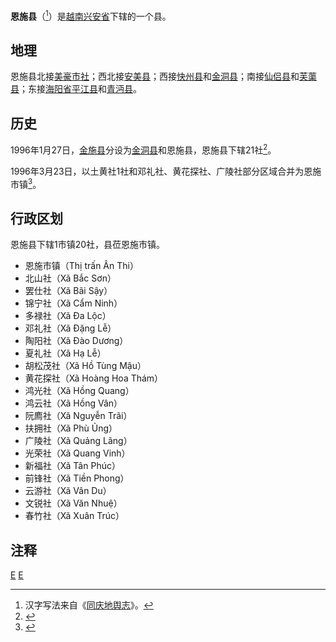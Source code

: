 {{about|[[越南|越南]][[兴安省_(越南)|兴安省]]下辖的一个县|[[中国|中国]][[湖北省|湖北省]]已经撤销的一个县|恩施縣}}
{{Infobox Settlement
|name                   = 恩施县
|settlement_type        = 县
|official_name          = 
|other_name             = 
|native_name            = {{lang|vi|Huyện Ân Thi}}
|nickname               = 
|motto                  = 
|image_skyline          = 
|imagesize              = 
|image_caption          = 
|image_flag             = 
|flag_size              = 
|image_seal             = 
|seal_size              = 
|image_shield           = 
|shield_size            = 
|image_blank_emblem     = 
|blank_emblem_size      = 
|image_map              = {{Infobox mapframe|frame-width=250|zoom=10}}
|mapsize                = 
|map_caption            = 
|image_map1             = 
|mapsize1               = 
|map_caption1           = 
|pushpin_map            = Vietnam
|pushpin_label_position = bottom
|pushpin_map_caption    = 
|pushpin_map1           = 
|pushpin_label_position1= 
|pushpin_map_caption1   = 
|subdivision_type       = 国家
|subdivision_name       = {{flag|Vietnam}}
|subdivision_type1      = [[越南行政区划|省]]
|subdivision_name1      = [[兴安省_(越南)|兴安省]]
|subdivision_type2      = 行政区划
|subdivision_name2      = 1市镇20社
|subdivision_type3      = 
|subdivision_name3      = 
|seat_type              = 县莅
|seat                   = {{link-vi|恩施市镇|Ân Thi (thị trấn)}}
|government_type        = 
|leader_title           = 
|leader_name            = 
|leader_title1          = 
|leader_name1           = 
|established_title      = 
|established_date       = 
|area_magnitude         = 
|unit_pref              = 
|area_footnotes         = 
|area_total_km2         = 128.2
|area_land_km2          = 
|area_water_km2         = 
|area_water_percent     = 
|area_urban_km2         = 
|area_metro_km2         = 
|population_as_of       = 2014年
|population_footnotes   = 
|population_note        = 
|population_total       = 135423
|population_density_km2 = auto
|population_metro             = 
|population_density_metro_km2 = 
|population_urban             = 
|population_density_urban_km2 = 
|timezone               = [[越南标准时间|越南标准时间]]
|utc_offset             = +7
|elevation_footnotes    = 
|elevation_m            = 
|coor_type              = 
|coordinates            = 
|postal_code_type       = 
|postal_code            = 
|area_code              = 
|website                = [http://anthi.hungyen.gov.vn 恩施县电子信息门户网站]
|footnotes              = 
}}
'''恩施县'''（{{vie|v='''Huyện Ân Thi'''|hn=縣恩施}}<ref>汉字写法来自《[[同庆地舆志|同庆地舆志]]》。</ref>）是[[越南|越南]][[兴安省_(越南)|兴安省]]下辖的一个县。

==地理==
恩施县北接[[美豪市社|美豪市社]]；西北接[[安美县|安美县]]；西接[[快州县|快州县]]和[[金洞县|金洞县]]；南接[[仙侣县|仙侣县]]和[[芙蕖县|芙蕖县]]；东接[[海阳省|海阳省]][[平江县|平江县]]和[[青沔县|青沔县]]。

==历史==
1996年1月27日，[[金施县|金施县]]分设为[[金洞县|金洞县]]和恩施县，恩施县下辖21社<ref>{{Cite web |url=https://thuvienphapluat.vn/van-ban/Bo-may-hanh-chinh/Nghi-dinh-05-CP-chia-huyen-Tu-Loc-Ninh-Thanh-Kim-Thi-thuoc-tinh-Hai-Hung-55458.aspx |title=Nghị định 05-CP năm 1996 về việc chia các huyện Tứ Lộc, Ninh Thanh, Kim Thi thuộc tỉnh Hải Hưng |access-date=2020-02-28 |archive-date=2021-02-08 |archive-url=https://web.archive.org/web/20210208010249/https://thuvienphapluat.vn/van-ban/Bo-may-hanh-chinh/Nghi-dinh-05-CP-chia-huyen-Tu-Loc-Ninh-Thanh-Kim-Thi-thuoc-tinh-Hai-Hung-55458.aspx |dead-url=no }}</ref>。

1996年3月23日，以土黄社1社和邓礼社、黄花探社、广陵社部分区域合并为恩施市镇<ref>{{Cite web |url=https://thuvienphapluat.vn/van-ban/bo-may-hanh-chinh/Nghi-dinh-17-CP-thanh-lap-thi-tran-huyen-ly-thuoc-cac-huyen-An-Thi-Thanh-Mien-tinh-Hai-Hung-57451.aspx |title=Nghị định 17-CP năm 1996 về việc thành lập thị trấn huyện lỵ thuộc các huyện Ân Thi, Thanh Miện, tỉnh Hải Hưng |access-date=2020-02-28 |archive-date=2019-12-22 |archive-url=https://web.archive.org/web/20191222204219/https://thuvienphapluat.vn/van-ban/Bo-may-hanh-chinh/Nghi-dinh-17-CP-thanh-lap-thi-tran-huyen-ly-thuoc-cac-huyen-An-Thi-Thanh-Mien-tinh-Hai-Hung-57451.aspx |dead-url=no }}</ref>。

==行政区划==
恩施县下辖1市镇20社，县莅恩施市镇。
*恩施市镇（Thị trấn Ân Thi）
*北山社（Xã Bắc Sơn）
*罢仕社（Xã Bãi Sậy）
*锦宁社（Xã Cẩm Ninh）
*多禄社（Xã Đa Lộc）
*邓礼社（Xã Đặng Lễ）
*陶阳社（Xã Đào Dương）
*夏礼社（Xã Hạ Lễ）
*胡松茂社（Xã Hồ Tùng Mậu）
*黄花探社（Xã Hoàng Hoa Thám）
*鸿光社（Xã Hồng Quang）
*鸿云社（Xã Hồng Vân）
*阮廌社（Xã Nguyễn Trãi）
*扶拥社（Xã Phù Ủng）
*广陵社（Xã Quảng Lãng）
*光荣社（Xã Quang Vinh）
*新福社（Xã Tân Phúc）
*前锋社（Xã Tiền Phong）
*云游社（Xã Vân Du）
*文锐社（Xã Văn Nhuệ）
*春竹社（Xã Xuân Trúc）

==注释==
{{reflist}}

{{越南兴安省行政区划}}
{{越南红河三角洲之县市镇区域划分}}

[[Category:越南县份|E]]
[[Category:興安省|E]]